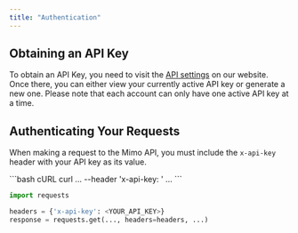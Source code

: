 ```yaml
---
title: "Authentication"
---
```


## Obtaining an API Key

To obtain an API Key, you need to visit the [API settings](https://mimo.team/dashboard/settings/api) on our website. Once there, you can either view your currently active API key or generate a new one. Please note that each account can only have one active API key at a time.

## Authenticating Your Requests

When making a request to the Mimo API, you must include the `x-api-key` header with your API key as its value.

<CodeGroup>
```bash cURL
curl ...
     --header 'x-api-key: <YOUR_API_KEY>'
     ...
```

```python Python
import requests

headers = {'x-api-key': <YOUR_API_KEY>}
response = requests.get(..., headers=headers, ...)
```

</CodeGroup>

